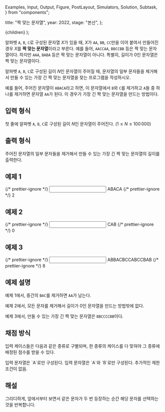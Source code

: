   Examples,
  Input,
  Output,
  Figure,
  PostLayout,
  Simulators,
  Solution,
  Subtask,
} from "components";

  title: "짝 맞는 문자열",
  year: 2022,
  stage: "본선",
};

  <PostLayout meta={meta}>{children}</PostLayout>
);

알파벳 `A`, `B`, `C`로 구성된 문자열 $X$가 있을 때, $X$가 `AA`, `BB`, `CC`만을 이어 붙여서 
만들어진 경우 $X$를 **짝 맞는 문자열**이라고 부른다. 예를 들어, `AACCAA`, `BBCCBB`
등은 짝 맞는 문자열이다. 하지만 `AAA`, `BABA` 등은 짝 맞는 문자열이 아니다.
특별히, 길이가 $0$인 문자열은 짝 맞는 문자열이다.

알파벳 `A`, `B`, `C`로 구성된 길이 $N$인 문자열이 주어질 때, 문자열의 일부 문자들을
제거해서 만들 수 있는 가장 긴 짝 맞는 문자열을 찾는 프로그램을 작성하시오.

예를 들어, 주어진 문자열이 `ABACA`라고 하면, 이 문자열에서 `B`와 `C`를
제거하고 `A`들 중 하나를 제거하면 문자열 `AA`가 된다. 이 경우가 가장 긴
짝 맞는 문자열을 만드는 방법이다.

## 입력 형식

첫 줄에 알파벳 `A`, `B`, `C`로 구성된 길이 $N$인 문자열이 주어진다.
($1 \le N \le 100\,000$)

## 출력 형식

주어진 문자열의 일부 문자들을 제거해서 만들 수 있는 가장 긴 짝 맞는 문자열의
길이를 출력한다.

## 예제 1

<Examples>
  {/* prettier-ignore */}
  <Input>
ABACA
  </Input>
  {/* prettier-ignore */}
  <Output>
2
  </Output>
</Examples>

## 예제 2

<Examples>
  {/* prettier-ignore */}
  <Input>
CAB
  </Input>
  {/* prettier-ignore */}
  <Output>
0
  </Output>
</Examples>

## 예제 3

<Examples>
  {/* prettier-ignore */}
  <Input>
ABBACBCCABCCBAB
  </Input>
  {/* prettier-ignore */}
  <Output>
8
  </Output>
</Examples>

## 예제 설명

예제 1에서, 중간의 `BAC`를 제거하면 `AA`가 남는다.

예제 2에서, 모든 문자를 제거해서 길이가 0인 문자열을 만드는 방법밖에 없다.

예제 3에서, 만들 수 있는 가장 긴 짝 맞는 문자열은 `BBCCCCBB`이다.

## 채점 방식

입력 케이스들은 다음과 같은 종류로 구별되며, 한 종류의 케이스를 다 맞혀야 그 종류에 배정된 점수를 받을 수 있다.

<Subtask index={1} score={31}>
  입력 문자열은 `A`로만 구성된다.
</Subtask>
<Subtask index={2} score={27}>
  입력 문자열은 `A`와 `B`로만 구성된다.
</Subtask>
<Subtask index={3} score={42}>
  추가적인 제한 조건이 없음.
</Subtask>

## 해설

<Solution>
그리디하게, 앞에서부터 보면서 같은 문자가 두 번 등장하는 순간 해당 문자를 선택하는 것을 반복합니다.
</Solution>